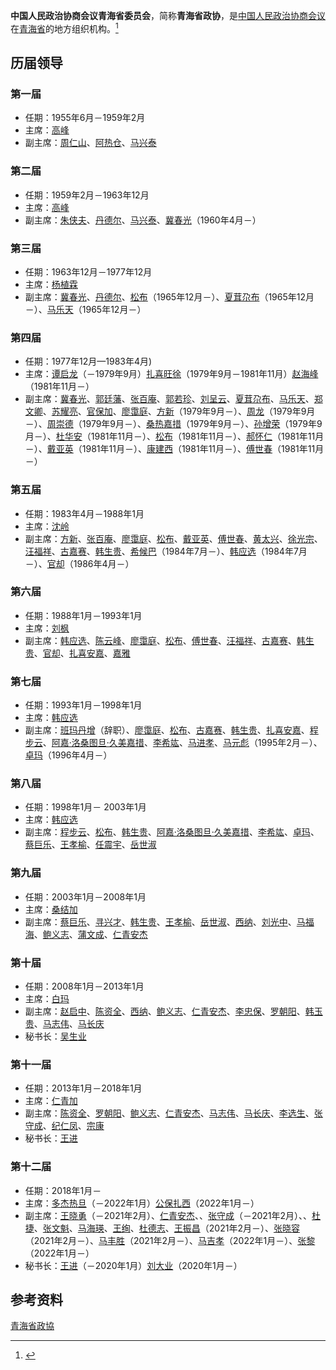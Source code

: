 {{Onesource|time=2020-09-04T09:17:32+00:00}}
{{Infobox PRCG
|机构名称=中国人民政治协商会议<br />青海省委员会
|标志1=Charter of the Chinese People's Political Consultative Conference (CPPCC) logo.svg
|上级机构=[[中国人民政治协商会议全国委员会|中国人民政治协商会议全国委员会]]
|机构类型=政协组织
|行政级别=正省级
|届数=十二
|任期始=2018年1月
|职位1=主席
|人员1=[[公保扎西|公保扎西]]
|职位2=副主席
|人员2=[[马吉孝|马吉孝]]、[[张黎_(1961年)|张黎]]、[[王振昌|王振昌]]、[[仁青安杰|仁青安杰]]、[[张晓容|张晓容]]、[[马丰胜|马丰胜]]、[[杜捷|杜捷]]、[[张文魁_(1961年)|张文魁]]、[[马海瑛|马海瑛]]、[[王绚|王绚]]、[[杜德志|杜德志]]
|人数2=11
|职位3=秘书长
|人员3=[[刘大业|刘大业]]
|时期1=1950-1955
|机构1=[[青海省各族各界人民代表会议协商委员会|青海省各族各界人民代表会议协商委员会]]
|时期2=1955年5月29日至今
|机构2='''中国人民政治协商会议青海省委员会'''
|地址1=[[青海省|青海省]][[西宁市|西宁市]][[城西区|城西区]]五四西路1号 
|坐标1 = {{Coord|type:landmark_region:CN-11_source:GoogleMaps|display=inline,title}}
|邮编1=810008
|电话1=
|网站=www.qhszx.gov.cn
|网址=http://www.qhszx.gov.cn/
}}
'''中国人民政治协商会议青海省委员会'''，简称'''青海省政协'''，是[[中国人民政治协商会议|中国人民政治协商会议]]在[[青海省|青海省]]的地方组织机构。<ref>{{Cite book|title=中华人民共和国职官志|author=何虎生, 李耀东, 向常福主编|publisher=中国社会出版社|year=2003|isbn=9787800883934|location=北京|pages=}}</ref>

== 历届领导 ==
=== 第一届 ===
* 任期：1955年6月－1959年2月
* 主席：[[高峰_(1914年)|高峰]]
* 副主席：[[周仁山|周仁山]]、[[阿热仓|阿热仓]]、[[马兴泰|马兴泰]]

=== 第二届 ===
* 任期：1959年2月－1963年12月
* 主席：[[高峰_(1914年)|高峰]]
* 副主席：[[朱侠夫|朱侠夫]]、[[丹德尔|丹德尔]]、[[马兴泰|马兴泰]]、[[冀春光|冀春光]]（1960年4月－）

=== 第三届 ===
* 任期：1963年12月－1977年12月
* 主席：[[杨植霖|杨植霖]]
* 副主席：[[冀春光|冀春光]]、[[丹德尔|丹德尔]]、[[松布|松布]]（1965年12月－）、[[夏茸尕布|夏茸尕布]]（1965年12月－）、[[马乐天|马乐天]]（1965年12月－）

=== 第四届 ===
* 任期：1977年12月—1983年4月)
* 主席：[[谭启龙|谭启龙]]（－1979年9月）{{to}}[[扎喜旺徐|扎喜旺徐]]（1979年9月－1981年11月）{{to}}[[赵海峰|赵海峰]]（1981年11月－）
* 副主席：[[冀春光|冀春光]]、[[郭廷藩|郭廷藩]]、[[张百庵|张百庵]]、[[郭若珍|郭若珍]]、[[刘呈云|刘呈云]]、[[夏茸尕布|夏茸尕布]]、[[马乐天|马乐天]]、[[郑文卿|郑文卿]]、[[苏耀亮|苏耀亮]]、[[官保加|官保加]]、[[廖霭庭|廖霭庭]]、[[方新_(1916年)|方新]]（1979年9月－）、[[周龙|周龙]]（1979年9月－）、[[周崇德|周崇德]]（1979年9月－）、[[桑热嘉措|桑热嘉措]]（1979年9月－）、[[孙增荣|孙增荣]]（1979年9月－）、[[杜华安|杜华安]]（1981年11月－）、[[松布|松布]]（1981年11月－）、[[郝怀仁|郝怀仁]]（1981年11月－）、[[戴亚英|戴亚英]]（1981年11月－）、[[康建西|康建西]]（1981年11月－）、[[傅世春|傅世春]]（1981年11月－）

=== 第五届 ===
* 任期：1983年4月－1988年1月
* 主席：[[沈岭|沈岭]]
* 副主席：[[方新_(1916年)|方新]]、[[张百庵|张百庵]]、[[廖霭庭|廖霭庭]]、[[松布|松布]]、[[戴亚英|戴亚英]]、[[傅世春|傅世春]]、[[黄太兴|黄太兴]]、[[徐光宗|徐光宗]]、[[汪福祥|汪福祥]]、[[古嘉赛|古嘉赛]]、[[韩生贵|韩生贵]]、[[希候巴|希候巴]]（1984年7月－）、[[韩应选|韩应选]]（1984年7月－）、[[官却|官却]]（1986年4月－）

=== 第六届 ===
* 任期：1988年1月－1993年1月
* 主席：[[刘枫|刘枫]]
* 副主席：[[韩应选|韩应选]]、[[陈云峰|陈云峰]]、[[廖霭庭|廖霭庭]]、[[松布|松布]]、[[傅世春|傅世春]]、[[汪福祥|汪福祥]]、[[古嘉赛|古嘉赛]]、[[韩生贵|韩生贵]]、[[官却|官却]]、[[扎喜安嘉|扎喜安嘉]]、[[嘉雅|嘉雅]]

=== 第七届 ===
* 任期：1993年1月－1998年1月
* 主席：[[韩应选|韩应选]]
* 副主席：[[班玛丹增|班玛丹增]]（辞职）、[[廖霭庭|廖霭庭]]、[[松布|松布]]、[[古嘉赛|古嘉赛]]、[[韩生贵|韩生贵]]、[[扎喜安嘉|扎喜安嘉]]、[[程步云|程步云]]、[[阿嘉·洛桑图旦·久美嘉措|阿嘉·洛桑图旦·久美嘉措]]、[[李希竑|李希竑]]、[[马进孝|马进孝]]、[[马元彪|马元彪]]（1995年2月－）、[[卓玛|卓玛]]（1996年4月－）

=== 第八届 ===
* 任期：1998年1月－ 2003年1月
* 主席：[[韩应选|韩应选]]
* 副主席：[[程步云|程步云]]、[[松布|松布]]、[[韩生贵|韩生贵]]、[[阿嘉·洛桑图旦·久美嘉措|阿嘉·洛桑图旦·久美嘉措]]、[[李希竑|李希竑]]、[[卓玛|卓玛]]、[[蔡巨乐|蔡巨乐]]、[[王孝榆|王孝榆]]、[[任震宇|任震宇]]、[[岳世淑|岳世淑]]

=== 第九届 ===
* 任期：2003年1月－2008年1月
* 主席：[[桑结加|桑结加]]
* 副主席：[[蔡巨乐|蔡巨乐]]、[[寻兴才|寻兴才]]、[[韩生贵|韩生贵]]、[[王孝榆|王孝榆]]、[[岳世淑|岳世淑]]、[[西纳|西纳]]、[[刘光中|刘光中]]、[[马福海|马福海]]、[[鲍义志|鲍义志]]、[[蒲文成|蒲文成]]、[[仁青安杰|仁青安杰]]

=== 第十届 ===
* 任期：2008年1月－2013年1月
* 主席：[[白玛|白玛]]
* 副主席：[[赵启中|赵启中]]、[[陈资全|陈资全]]、[[西纳|西纳]]、[[鲍义志|鲍义志]]、[[仁青安杰|仁青安杰]]、[[李忠保|李忠保]]、[[罗朝阳_(1955年)|罗朝阳]]、[[韩玉贵|韩玉贵]]、[[马志伟|马志伟]]、[[马长庆|马长庆]]
* 秘书长：[[吴生业|吴生业]]

=== 第十一届 ===
* 任期：2013年1月－2018年1月
* 主席：[[仁青加|仁青加]]
* 副主席：[[陈资全|陈资全]]、[[罗朝阳_(1955年)|罗朝阳]]、[[鲍义志|鲍义志]]、[[仁青安杰|仁青安杰]]、[[马志伟|马志伟]]、[[马长庆|马长庆]]、[[李选生|李选生]]、[[张守成|张守成]]、[[纪仁凤|纪仁凤]]、[[宗康|宗康]]
* 秘书长：[[王进|王进]]

=== 第十二届 ===
* 任期：2018年1月－
* 主席：[[多杰热旦|多杰热旦]]（－2022年1月）{{to}}[[公保扎西|公保扎西]]（2022年1月－）
* 副主席：[[王晓勇|王晓勇]]（－2021年2月）、[[仁青安杰|仁青安杰]]、{{box|[[马长庆|马长庆]]}}、[[张守成|张守成]]（－2021年2月）、{{box|[[宗康|宗康]]}}、[[杜捷|杜捷]]、[[张文魁_(1961年)|张文魁]]、[[马海瑛|马海瑛]]、[[王绚|王绚]]、[[杜德志|杜德志]]、[[王振昌|王振昌]]（2021年2月－）、[[张晓容|张晓容]]（2021年2月－）、[[马丰胜|马丰胜]]（2021年2月－）、[[马吉孝|马吉孝]]（2022年1月－）、[[张黎_(1961年)|张黎]]（2022年1月－）
* 秘书长：[[王进|王进]]（－2020年1月）{{to}}[[刘大业|刘大业]]（2020年1月－）

== 参考资料 ==
{{reflist}}

{{中国人民政治协商会议}}
{{中华人民共和国青海省正职领导人|nocat}}
{{青海省领导人}}

[[Category:青海省政協|]]
